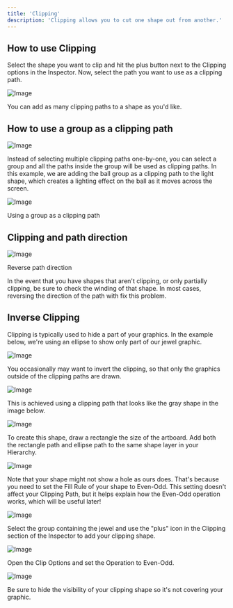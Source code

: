 ```yaml
---
title: 'Clipping'
description: 'Clipping allows you to cut one shape out from another.'
---
```



<YouTube id="u8EPxqT3LnM" />

## How to use Clipping

Select the shape you want to clip and hit the plus button next to the Clipping options in the Inspector. Now, select the path you want to use as a clipping path.

![Image](https://ucarecdn.com/40d8f552-2e48-4513-82cb-b99953cd5afa/)

You can add as many clipping paths to a shape as you'd like.

## How to use a group as a clipping path

![Image](https://ucarecdn.com/8ef11ad2-491b-46f3-b101-3723d6611a5a/)

Instead of selecting multiple clipping paths one-by-one, you can select a group and all the paths inside the group will be used as clipping paths. In this example, we are adding the ball group as a clipping path to the light shape, which creates a lighting effect on the ball as it moves across the screen.

![Image](https://ucarecdn.com/e9605e43-3ad5-4246-afd2-6635d79bd7cd/)

Using a group as a clipping path

## Clipping and path direction

![Image](https://ucarecdn.com/c2654331-1f52-4428-8f4c-fd62372ffb1f/)

Reverse path direction

In the event that you have shapes that aren't clipping, or only partially clipping, be sure to check the winding of that shape. In most cases, reversing the direction of the path with fix this problem.

## Inverse Clipping

Clipping is typically used to hide a part of your graphics. In the example below, we're using an ellipse to show only part of our jewel graphic.

![Image](https://ucarecdn.com/cb6d8e76-41f9-4ef3-81db-80db5ef37412/)

You occasionally may want to invert the clipping, so that only the graphics outside of the clipping paths are drawn.

![Image](https://ucarecdn.com/7d83b2ef-77de-4c9d-9220-12977d137fef/)

This is achieved using a clipping path that looks like the gray shape in the image below.

![Image](https://ucarecdn.com/b71b9c54-7d99-43d9-9614-29ada59bf6cc/)

To create this shape, draw a rectangle the size of the artboard. Add both the rectangle path and ellipse path to the same shape layer in your Hierarchy.

![Image](https://ucarecdn.com/2c9721d3-a003-47c4-b0b8-e8da713831da/)

Note that your shape might not show a hole as ours does. That's because you need to set the Fill Rule of your shape to Even-Odd. This setting doesn't affect your Clipping Path, but it helps explain how the Even-Odd operation works, which will be useful later!

![Image](https://ucarecdn.com/4e35e170-b0e0-470b-8d2c-53bf74388fd7/)

Select the group containing the jewel and use the "plus" icon in the Clipping section of the Inspector to add your clipping shape.

![Image](https://ucarecdn.com/a5b01f21-4757-435b-8a6b-f822cc519005/)

Open the Clip Options and set the Operation to Even-Odd.

![Image](https://ucarecdn.com/c38910e3-9b33-4fef-a69f-5a2154aa6eec/)

Be sure to hide the visibility of your clipping shape so it's not covering your graphic.
